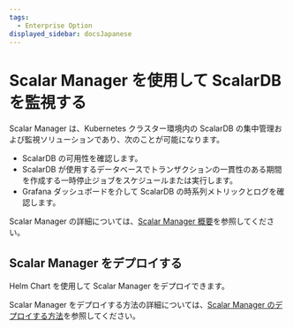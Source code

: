```yaml
---
tags:
  - Enterprise Option
displayed_sidebar: docsJapanese
---
```


# Scalar Manager を使用して ScalarDB を監視する


<TranslationBanner />

Scalar Manager は、Kubernetes クラスター環境内の ScalarDB の集中管理および監視ソリューションであり、次のことが可能になります。

- ScalarDB の可用性を確認します。
- ScalarDB が使用するデータベースでトランザクションの一貫性のある期間を作成する一時停止ジョブをスケジュールまたは実行します。
- Grafana ダッシュボードを介して ScalarDB の時系列メトリックとログを確認します。

Scalar Manager の詳細については、[Scalar Manager 概要](scalar-manager/overview.mdx)を参照してください。

## Scalar Manager をデプロイする

Helm Chart を使用して Scalar Manager をデプロイできます。

Scalar Manager をデプロイする方法の詳細については、[Scalar Manager のデプロイする方法](helm-charts/how-to-deploy-scalar-manager.mdx)を参照してください。
